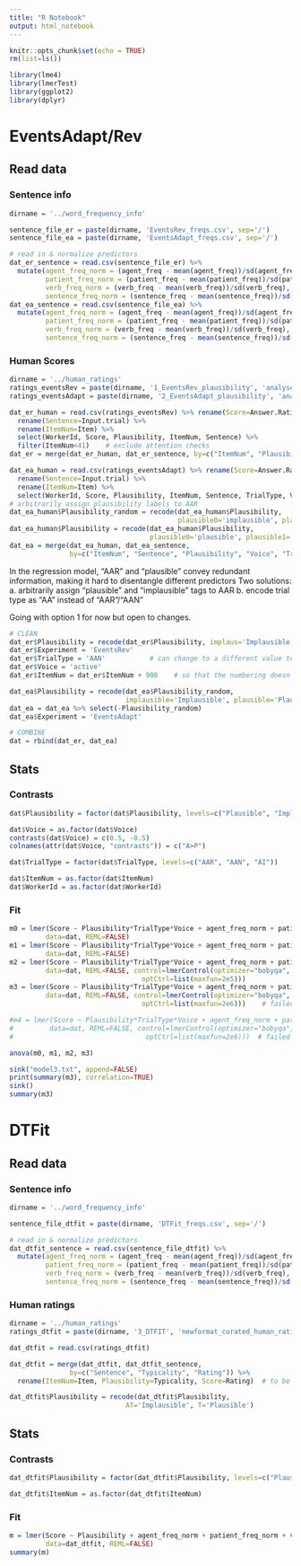 ```yaml
---
title: "R Notebook"
output: html_notebook
---
```


```r
knitr::opts_chunk$set(echo = TRUE)
rm(list=ls()) 

library(lme4)
library(lmerTest)
library(ggplot2)
library(dplyr)
```

# EventsAdapt/Rev

## Read data

### Sentence info

```r
dirname = '../word_frequency_info'

sentence_file_er = paste(dirname, 'EventsRev_freqs.csv', sep='/')
sentence_file_ea = paste(dirname, 'EventsAdapt_freqs.csv', sep='/')

# read in & normalize predictors
dat_er_sentence = read.csv(sentence_file_er) %>%
  mutate(agent_freq_norm = (agent_freq - mean(agent_freq))/sd(agent_freq),
         patient_freq_norm = (patient_freq - mean(patient_freq))/sd(patient_freq),
         verb_freq_norm = (verb_freq - mean(verb_freq))/sd(verb_freq),
         sentence_freq_norm = (sentence_freq - mean(sentence_freq))/sd(sentence_freq))
dat_ea_sentence = read.csv(sentence_file_ea) %>%
  mutate(agent_freq_norm = (agent_freq - mean(agent_freq))/sd(agent_freq),
         patient_freq_norm = (patient_freq - mean(patient_freq))/sd(patient_freq),
         verb_freq_norm = (verb_freq - mean(verb_freq))/sd(verb_freq),
         sentence_freq_norm = (sentence_freq - mean(sentence_freq))/sd(sentence_freq))
```

### Human Scores

```r
dirname = '../human_ratings'
ratings_eventsRev = paste(dirname, '1_EventsRev_plausibility', 'analyses', 'longform_data.csv', sep='/')
ratings_eventsAdapt = paste(dirname, '2_EventsAdapt_plausibility', 'analyses', 'longform_data.csv', sep='/')

dat_er_human = read.csv(ratings_eventsRev) %>% rename(Score=Answer.Rating) %>%
  rename(Sentence=Input.trial) %>%
  rename(ItemNum=Item) %>%
  select(WorkerId, Score, Plausibility, ItemNum, Sentence) %>%
  filter(ItemNum<41)    # exclude attention checks
dat_er = merge(dat_er_human, dat_er_sentence, by=c("ItemNum", "Plausibility", "Sentence"))

dat_ea_human = read.csv(ratings_eventsAdapt) %>% rename(Score=Answer.Rating) %>%
  rename(Sentence=Input.trial) %>%
  rename(ItemNum=Item) %>%
  select(WorkerId, Score, Plausibility, ItemNum, Sentence, TrialType, Voice)
# arbitrarily assign plausibility labels to AAR
dat_ea_human$Plausibility_random = recode(dat_ea_human$Plausibility, 
                                          plausible0='implausible', plausible1='plausible')  
dat_ea_human$Plausibility = recode(dat_ea_human$Plausibility, 
                                   plausible0='plausible', plausible1='plausible')  
dat_ea = merge(dat_ea_human, dat_ea_sentence, 
               by=c("ItemNum", "Sentence", "Plausibility", "Voice", "TrialType"))
```

In the regression model, "AAR" and "plausible" convey redundant information, making it hard to disentangle different predictors
Two solutions:
a. arbitrarily assign "plausible" and "implausible" tags to AAR
b. encode trial type as "AA" instead of "AAR"/"AAN"

Going with option 1 for now but open to changes.

```r
# CLEAN
dat_er$Plausibility = recode(dat_er$Plausibility, implaus='Implausible', plaus='Plausible')
dat_er$Experiment = 'EventsRev'
dat_er$TrialType = 'AAN'           # can change to a different value to show EventsRev results separately
dat_er$Voice = 'active'
dat_er$ItemNum = dat_er$ItemNum + 900    # so that the numbering doesn't overlap

dat_ea$Plausibility = recode(dat_ea$Plausibility_random, 
                             implausible='Implausible', plausible='Plausible') 
dat_ea = dat_ea %>% select(-Plausibility_random)
dat_ea$Experiment = 'EventsAdapt'

# COMBINE
dat = rbind(dat_er, dat_ea) 
```


## Stats

### Contrasts
```r
dat$Plausibility = factor(dat$Plausibility, levels=c("Plausible", "Implausible")) # dummy coding by default

dat$Voice = as.factor(dat$Voice)
contrasts(dat$Voice) = c(0.5, -0.5)
colnames(attr(dat$Voice, "contrasts")) = c("A>P")

dat$TrialType = factor(dat$TrialType, levels=c("AAR", "AAN", "AI"))    # dummy coding by default

dat$ItemNum = as.factor(dat$ItemNum)
dat$WorkerId = as.factor(dat$WorkerId)
```

### Fit

```r
m0 = lmer(Score ~ Plausibility*TrialType*Voice + agent_freq_norm + patient_freq_norm + verb_freq_norm + sentence_freq_norm + (1|ItemNum) + (1|WorkerId), 
         data=dat, REML=FALSE)
m1 = lmer(Score ~ Plausibility*TrialType*Voice + agent_freq_norm + patient_freq_norm + verb_freq_norm + sentence_freq_norm + (1|ItemNum) + (1+Plausibility:TrialType||WorkerId), 
         data=dat, REML=FALSE)
m2 = lmer(Score ~ Plausibility*TrialType*Voice + agent_freq_norm + patient_freq_norm + verb_freq_norm + sentence_freq_norm + (1+Plausibility|ItemNum) + (1+Plausibility:TrialType||WorkerId), 
         data=dat, REML=FALSE, control=lmerControl(optimizer="bobyqa",
                                 optCtrl=list(maxfun=2e5)))
m3 = lmer(Score ~ Plausibility*TrialType*Voice + agent_freq_norm + patient_freq_norm + verb_freq_norm + sentence_freq_norm + (1+Plausibility||ItemNum) + (1+Plausibility:TrialType+Voice||WorkerId), 
         data=dat, REML=FALSE, control=lmerControl(optimizer="bobyqa",
                                 optCtrl=list(maxfun=2e6)))    # failed to converge when item num correlation is included

#m4 = lmer(Score ~ Plausibility*TrialType*Voice + agent_freq_norm + patient_freq_norm + verb_freq_norm + sentence_freq_norm + (1+Plausibility+Voice||ItemNum) + (1+Plausibility:TrialType+Voice||WorkerId), 
#         data=dat, REML=FALSE, control=lmerControl(optimizer="bobyqa",
#                                 optCtrl=list(maxfun=2e6)))  # failed to converge
```

```r
anova(m0, m1, m2, m3)
```

```r
sink("model3.txt", append=FALSE)
print(summary(m3), correlation=TRUE)
sink()
summary(m3)
```

# DTFit

## Read data

### Sentence info
```r
dirname = '../word_frequency_info'

sentence_file_dtfit = paste(dirname, 'DTFit_freqs.csv', sep='/')

# read in & normalize predictors
dat_dtfit_sentence = read.csv(sentence_file_dtfit) %>%
  mutate(agent_freq_norm = (agent_freq - mean(agent_freq))/sd(agent_freq),
         patient_freq_norm = (patient_freq - mean(patient_freq))/sd(patient_freq),
         verb_freq_norm = (verb_freq - mean(verb_freq))/sd(verb_freq),
         sentence_freq_norm = (sentence_freq - mean(sentence_freq))/sd(sentence_freq))
```

### Human ratings
```r
dirname = '../human_ratings'
ratings_dtfit = paste(dirname, '3_DTFIT', 'newformat_curated_human_ratings.csv', sep='/')

dat_dtfit = read.csv(ratings_dtfit)

dat_dtfit = merge(dat_dtfit, dat_dtfit_sentence, 
               by=c("Sentence", "Typicality", "Rating")) %>%
  rename(ItemNum=Item, Plausibility=Typicality, Score=Rating)  # to be consistent with other datasets

dat_dtfit$Plausibility = recode(dat_dtfit$Plausibility, 
                             AT='Implausible', T='Plausible') 
```

## Stats

### Contrasts

```r
dat_dtfit$Plausibility = factor(dat_dtfit$Plausibility, levels=c("Plausible", "Implausible")) # dummy coding by default

dat_dtfit$ItemNum = as.factor(dat_dtfit$ItemNum)
```

### Fit

```r
m = lmer(Score ~ Plausibility + agent_freq_norm + patient_freq_norm + verb_freq_norm + sentence_freq_norm + (1|ItemNum), 
         data=dat_dtfit, REML=FALSE)
summary(m)
```
